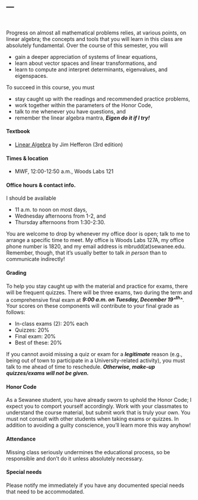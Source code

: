 ---
---

<br>

Progress on almost all mathematical problems relies, at various points, on linear
algebra; the concepts and tools that you will learn in this class are absolutely fundamental.
Over the course of this semester, you will

- gain a deeper appreciation of systems of linear equations, 
- learn about vector spaces and linear transformations, and
- learn to compute and interpret determinants, eigenvalues, and eigenspaces.

To succeed in this course, you must

- stay caught up with the readings and recommended practice problems,
- work together within the parameters of the Honor Code,
- talk to me whenever you have questions, and
- remember the linear algebra mantra, ***Eigen do it if I try!***

#### Textbook 

- [Linear Algebra](http://joshua.smcvt.edu/linearalgebra/book.pdf) by Jim Hefferon (3rd edition)

#### Times & location

- MWF, 12:00-12:50 a.m., Woods Labs 121

#### Office hours & contact info.

I should be available

- 11 a.m. to noon on most days, 
- Wednesday afternoons from 1-2,  and 
- Thursday afternoons from 1:30-2:30.

You are welcome to drop by whenever my office door is open; talk to me to arrange a specific 
time to meet. My office is Woods Labs 127A, my office phone number is 1820, and my email address 
is mbrudd(at)sewanee.edu. Remember, though, that it's usually better to talk _in person_
than to communicate indirectly!

#### Grading

To help you stay caught up with the material and practice for exams,
there will be frequent quizzes. There will be three exams, two during
the term and a comprehensive final exam at ***9:00 a.m. on Tuesday, December 19^^th^^***. 
Your scores on these components will contribute to your final grade as follows:

-   In-class exams (2): 20% each
-   Quizzes: 20%
-   Final exam: 20%
-   Best of these: 20%

If you cannot avoid missing a quiz or exam for a ***legitimate*** 
reason (e.g., being out of town to participate in a University-related activity), 
you must talk to me ahead of time to reschedule. 
***Otherwise, make-up quizzes/exams will not be given.***

#### Honor Code

As a Sewanee student, you have already sworn to uphold the Honor Code; I
expect you to comport yourself accordingly. Work with your classmates to
understand the course material, but submit work that is truly your own.
You must not consult with other students when taking exams or quizzes.
In addition to avoiding a guilty conscience, you’ll learn more this way
anyhow!

#### Attendance

Missing class seriously undermines the educational process, so be
responsible and don’t do it unless absolutely necessary.

#### Special needs

Please notify me immediately if you have any documented special needs
that need to be accommodated.
